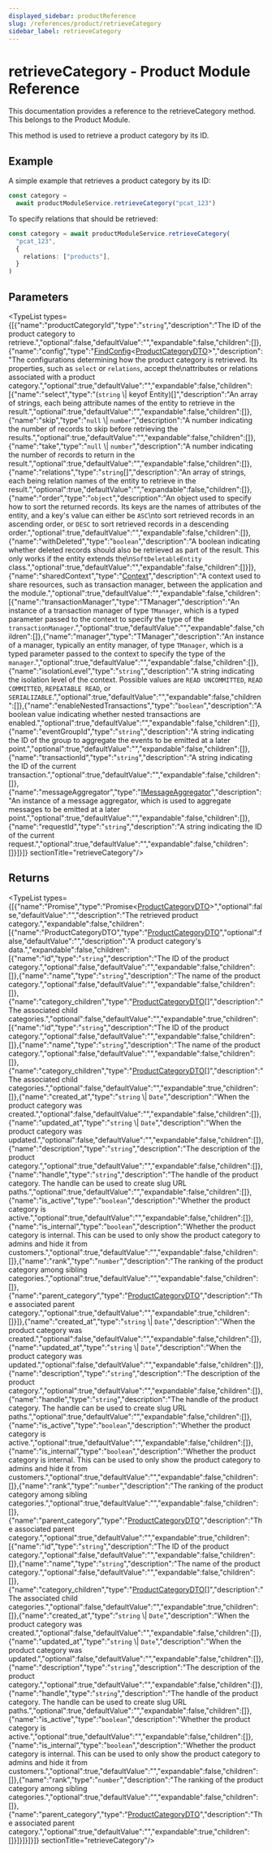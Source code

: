 ```yaml
---
displayed_sidebar: productReference
slug: /references/product/retrieveCategory
sidebar_label: retrieveCategory
---
```



# retrieveCategory - Product Module Reference

This documentation provides a reference to the retrieveCategory method. This belongs to the Product Module.

This method is used to retrieve a product category by its ID.

## Example

A simple example that retrieves a product category by its ID:

```ts
const category =
  await productModuleService.retrieveCategory("pcat_123")
```

To specify relations that should be retrieved:

```ts
const category = await productModuleService.retrieveCategory(
  "pcat_123",
  {
    relations: ["products"],
  }
)
```

## Parameters

<TypeList types={[{"name":"productCategoryId","type":"`string`","description":"The ID of the product category to retrieve.","optional":false,"defaultValue":"","expandable":false,"children":[]},{"name":"config","type":"[FindConfig](../../interfaces/product.FindConfig.mdx)&#60;[ProductCategoryDTO](../../interfaces/product.ProductCategoryDTO.mdx)&#62;","description":"The configurations determining how the product category is retrieved. Its properties, such as `select` or `relations`, accept the\nattributes or relations associated with a product category.","optional":true,"defaultValue":"","expandable":false,"children":[{"name":"select","type":"(`string` \\| keyof Entity)[]","description":"An array of strings, each being attribute names of the entity to retrieve in the result.","optional":true,"defaultValue":"","expandable":false,"children":[]},{"name":"skip","type":"`null` \\| `number`","description":"A number indicating the number of records to skip before retrieving the results.","optional":true,"defaultValue":"","expandable":false,"children":[]},{"name":"take","type":"`null` \\| `number`","description":"A number indicating the number of records to return in the result.","optional":true,"defaultValue":"","expandable":false,"children":[]},{"name":"relations","type":"`string`[]","description":"An array of strings, each being relation names of the entity to retrieve in the result.","optional":true,"defaultValue":"","expandable":false,"children":[]},{"name":"order","type":"`object`","description":"An object used to specify how to sort the returned records. Its keys are the names of attributes of the entity, and a key's value can either be `ASC`\nto sort retrieved records in an ascending order, or `DESC` to sort retrieved records in a descending order.","optional":true,"defaultValue":"","expandable":false,"children":[]},{"name":"withDeleted","type":"`boolean`","description":"A boolean indicating whether deleted records should also be retrieved as part of the result. This only works if the entity extends the\n`SoftDeletableEntity` class.","optional":true,"defaultValue":"","expandable":false,"children":[]}]},{"name":"sharedContext","type":"[Context](../../interfaces/product.Context.mdx)","description":"A context used to share resources, such as transaction manager, between the application and the module.","optional":true,"defaultValue":"","expandable":false,"children":[{"name":"transactionManager","type":"TManager","description":"An instance of a transaction manager of type `TManager`, which is a typed parameter passed to the context to specify the type of the `transactionManager`.","optional":true,"defaultValue":"","expandable":false,"children":[]},{"name":"manager","type":"TManager","description":"An instance of a manager, typically an entity manager, of type `TManager`, which is a typed parameter passed to the context to specify the type of the `manager`.","optional":true,"defaultValue":"","expandable":false,"children":[]},{"name":"isolationLevel","type":"`string`","description":"A string indicating the isolation level of the context. Possible values are `READ UNCOMMITTED`, `READ COMMITTED`, `REPEATABLE READ`, or `SERIALIZABLE`.","optional":true,"defaultValue":"","expandable":false,"children":[]},{"name":"enableNestedTransactions","type":"`boolean`","description":"A boolean value indicating whether nested transactions are enabled.","optional":true,"defaultValue":"","expandable":false,"children":[]},{"name":"eventGroupId","type":"`string`","description":"A string indicating the ID of the group to aggregate the events to be emitted at a later point.","optional":true,"defaultValue":"","expandable":false,"children":[]},{"name":"transactionId","type":"`string`","description":"A string indicating the ID of the current transaction.","optional":true,"defaultValue":"","expandable":false,"children":[]},{"name":"messageAggregator","type":"[IMessageAggregator](../../interfaces/product.IMessageAggregator.mdx)","description":"An instance of a message aggregator, which is used to aggregate messages to be emitted at a later point.","optional":true,"defaultValue":"","expandable":false,"children":[]},{"name":"requestId","type":"`string`","description":"A string indicating the ID of the current request.","optional":true,"defaultValue":"","expandable":false,"children":[]}]}]}  sectionTitle="retrieveCategory"/>

## Returns

<TypeList types={[{"name":"Promise","type":"Promise&#60;[ProductCategoryDTO](../../interfaces/product.ProductCategoryDTO.mdx)&#62;","optional":false,"defaultValue":"","description":"The retrieved product category.","expandable":false,"children":[{"name":"ProductCategoryDTO","type":"[ProductCategoryDTO](../../interfaces/product.ProductCategoryDTO.mdx)","optional":false,"defaultValue":"","description":"A product category's data.","expandable":false,"children":[{"name":"id","type":"`string`","description":"The ID of the product category.","optional":false,"defaultValue":"","expandable":false,"children":[]},{"name":"name","type":"`string`","description":"The name of the product category.","optional":false,"defaultValue":"","expandable":false,"children":[]},{"name":"category_children","type":"[ProductCategoryDTO](../../interfaces/product.ProductCategoryDTO.mdx)[]","description":"The associated child categories.","optional":false,"defaultValue":"","expandable":true,"children":[{"name":"id","type":"`string`","description":"The ID of the product category.","optional":false,"defaultValue":"","expandable":false,"children":[]},{"name":"name","type":"`string`","description":"The name of the product category.","optional":false,"defaultValue":"","expandable":false,"children":[]},{"name":"category_children","type":"[ProductCategoryDTO](../../interfaces/product.ProductCategoryDTO.mdx)[]","description":"The associated child categories.","optional":false,"defaultValue":"","expandable":true,"children":[]},{"name":"created_at","type":"`string` \\| `Date`","description":"When the product category was created.","optional":false,"defaultValue":"","expandable":false,"children":[]},{"name":"updated_at","type":"`string` \\| `Date`","description":"When the product category was updated.","optional":false,"defaultValue":"","expandable":false,"children":[]},{"name":"description","type":"`string`","description":"The description of the product category.","optional":true,"defaultValue":"","expandable":false,"children":[]},{"name":"handle","type":"`string`","description":"The handle of the product category. The handle can be used to create slug URL paths.","optional":true,"defaultValue":"","expandable":false,"children":[]},{"name":"is_active","type":"`boolean`","description":"Whether the product category is active.","optional":true,"defaultValue":"","expandable":false,"children":[]},{"name":"is_internal","type":"`boolean`","description":"Whether the product category is internal. This can be used to only show the product category to admins and hide it from customers.","optional":true,"defaultValue":"","expandable":false,"children":[]},{"name":"rank","type":"`number`","description":"The ranking of the product category among sibling categories.","optional":true,"defaultValue":"","expandable":false,"children":[]},{"name":"parent_category","type":"[ProductCategoryDTO](../../interfaces/product.ProductCategoryDTO.mdx)","description":"The associated parent category.","optional":true,"defaultValue":"","expandable":true,"children":[]}]},{"name":"created_at","type":"`string` \\| `Date`","description":"When the product category was created.","optional":false,"defaultValue":"","expandable":false,"children":[]},{"name":"updated_at","type":"`string` \\| `Date`","description":"When the product category was updated.","optional":false,"defaultValue":"","expandable":false,"children":[]},{"name":"description","type":"`string`","description":"The description of the product category.","optional":true,"defaultValue":"","expandable":false,"children":[]},{"name":"handle","type":"`string`","description":"The handle of the product category. The handle can be used to create slug URL paths.","optional":true,"defaultValue":"","expandable":false,"children":[]},{"name":"is_active","type":"`boolean`","description":"Whether the product category is active.","optional":true,"defaultValue":"","expandable":false,"children":[]},{"name":"is_internal","type":"`boolean`","description":"Whether the product category is internal. This can be used to only show the product category to admins and hide it from customers.","optional":true,"defaultValue":"","expandable":false,"children":[]},{"name":"rank","type":"`number`","description":"The ranking of the product category among sibling categories.","optional":true,"defaultValue":"","expandable":false,"children":[]},{"name":"parent_category","type":"[ProductCategoryDTO](../../interfaces/product.ProductCategoryDTO.mdx)","description":"The associated parent category.","optional":true,"defaultValue":"","expandable":true,"children":[{"name":"id","type":"`string`","description":"The ID of the product category.","optional":false,"defaultValue":"","expandable":false,"children":[]},{"name":"name","type":"`string`","description":"The name of the product category.","optional":false,"defaultValue":"","expandable":false,"children":[]},{"name":"category_children","type":"[ProductCategoryDTO](../../interfaces/product.ProductCategoryDTO.mdx)[]","description":"The associated child categories.","optional":false,"defaultValue":"","expandable":true,"children":[]},{"name":"created_at","type":"`string` \\| `Date`","description":"When the product category was created.","optional":false,"defaultValue":"","expandable":false,"children":[]},{"name":"updated_at","type":"`string` \\| `Date`","description":"When the product category was updated.","optional":false,"defaultValue":"","expandable":false,"children":[]},{"name":"description","type":"`string`","description":"The description of the product category.","optional":true,"defaultValue":"","expandable":false,"children":[]},{"name":"handle","type":"`string`","description":"The handle of the product category. The handle can be used to create slug URL paths.","optional":true,"defaultValue":"","expandable":false,"children":[]},{"name":"is_active","type":"`boolean`","description":"Whether the product category is active.","optional":true,"defaultValue":"","expandable":false,"children":[]},{"name":"is_internal","type":"`boolean`","description":"Whether the product category is internal. This can be used to only show the product category to admins and hide it from customers.","optional":true,"defaultValue":"","expandable":false,"children":[]},{"name":"rank","type":"`number`","description":"The ranking of the product category among sibling categories.","optional":true,"defaultValue":"","expandable":false,"children":[]},{"name":"parent_category","type":"[ProductCategoryDTO](../../interfaces/product.ProductCategoryDTO.mdx)","description":"The associated parent category.","optional":true,"defaultValue":"","expandable":true,"children":[]}]}]}]}]}  sectionTitle="retrieveCategory"/>
